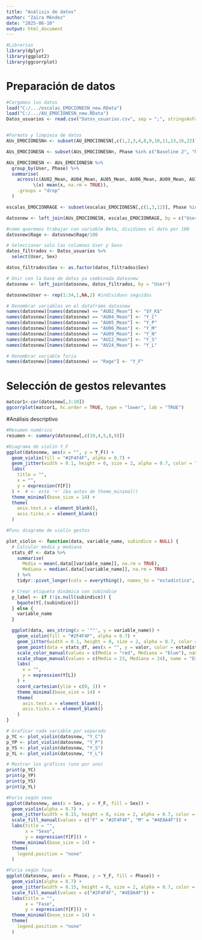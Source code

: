 ---
title: "Análisis de datos"
author: "Zaïra Méndez"
date: "2025-06-10"
output: html_document
---

```{r}
#Librerías
library(dplyr)
library(ggplot2)
library(ggcorrplot)
```


# Preparación de datos
```{r}
#Cargamos los datos
load("C:/.../escalas_EMOCIONESN_new.RData")
load("C:/.../AU_EMOCIONESN_new.RData")
Datos_usuarios <- read.csv("Datos_usuarios.csv", sep = ";", stringsAsFactors = FALSE)


#Formato y limpieza de datos
AUs_EMOCIONESNn <- subset(AU_EMOCIONESN[,c(1,2,3,4,8,9,10,11,13,16,22)] )

AUs_EMOCIONESN <- subset(AUs_EMOCIONESNn, Phase %in% c("Baseline 2", "Rage")) #fase basal y de rabia

AUs_EMOCIONESN <- AUs_EMOCIONESN %>%
  group_by(User, Phase) %>%
  summarise(
    across(c(AU02_Mean, AU04_Mean, AU05_Mean, AU06_Mean, AU09_Mean, AU12_Mean, AU24_Mean), 
          \(x) mean(x, na.rm = TRUE)),
    .groups = "drop"
  )

escalas_EMOCIONRAGE <- subset(escalas_EMOCIONESN[,c(1,3,12)], Phase %in% c("Baseline 2", "Rage"))

datosnew <- left_join(AUs_EMOCIONESN, escalas_EMOCIONRAGE, by = c("User" = "User", "Phase"="Phase"))

#como queremos trabajar con variable Beta, dividimos el dato por 100
datosnew$Rage <- datosnew$Rage/100

# Seleccionar solo las columnas User y Sexo
datos_filtrados <- Datos_usuarios %>% 
  select(User, Sex)

datos_filtrados$Sex <- as.factor(datos_filtrados$Sex)

# Unir con la base de datos ya combinada datosnew
datosnew <- left_join(datosnew, datos_filtrados, by = "User")

datosnew$User <- rep(1:34,1,NA,2) #individuos seguidos

# Renombrar variables en el dataframe datosnew
names(datosnew)[names(datosnew) == "AU02_Mean"] <- "$Y_K$"
names(datosnew)[names(datosnew) == "AU04_Mean"] <- "Y_C"
names(datosnew)[names(datosnew) == "AU05_Mean"] <- "Y_P"
names(datosnew)[names(datosnew) == "AU06_Mean"] <- "Y_M"
names(datosnew)[names(datosnew) == "AU09_Mean"] <- "Y_N"
names(datosnew)[names(datosnew) == "AU12_Mean"] <- "Y_S"
names(datosnew)[names(datosnew) == "AU24_Mean"] <- "Y_L"

# Renombrar variable furia
names(datosnew)[names(datosnew) == "Rage"] <- "Y_F"
```


# Selección de gestos relevantes
```{r}
matcor1<-cor(datosnew[,3:10])
ggcorrplot(matcor1, hc.order = TRUE, type = "lower", lab = "TRUE")
```


#Análisis descriptivo

```{r}
#Resumen numérico
resumen <- summary(datosnew[,c(10,4,5,8,9)])
```

```{r}
#Diagrama de violín Y_F
ggplot(datosnew, aes(x = "", y = Y_F)) + 
  geom_violin(fill = "#2F4F4F", alpha = 0.7) +
  geom_jitter(width = 0.1, height = 0, size = 2, alpha = 0.7, color = "#1B4F1B") +
  labs(
    title = "",
    x = "",
    y = expression(Y[F])
  ) +  # <- este '+' iba antes de theme_minimal()
  theme_minimal(base_size = 14) +
  theme(
    axis.text.x = element_blank(),
    axis.ticks.x = element_blank()
  )
```



```{r}
#Func diagrama de violín gestos

plot_violin <- function(data, variable_name, subindice = NULL) {
  # Calcular media y mediana
  stats_df <- data %>%
    summarise(
      Media = mean(.data[[variable_name]], na.rm = TRUE),
      Mediana = median(.data[[variable_name]], na.rm = TRUE)
    ) %>%
    tidyr::pivot_longer(cols = everything(), names_to = "estadístico", values_to = "valor")

  # Crear etiqueta dinámica con subíndice
  y_label <- if (!is.null(subindice)) {
    bquote(Y[.(subindice)])
  } else {
    variable_name
  }

  ggplot(data, aes_string(x = '""', y = variable_name)) +
    geom_violin(fill = "#2F4F4F", alpha = 0.7) +
    geom_jitter(width = 0.1, height = 0, size = 2, alpha = 0.7, color = "#1B4F1B") +
    geom_point(data = stats_df, aes(x = "", y = valor, color = estadístico, shape = estadístico), size = 4) +
    scale_color_manual(values = c(Media = "red", Mediana = "blue"), name = "Estadístico") +
    scale_shape_manual(values = c(Media = 23, Mediana = 24), name = "Estadístico") +
    labs(
      x = "",
      y = expression(Y[L])
    ) +
    coord_cartesian(ylim = c(0, 1)) +
    theme_minimal(base_size = 14) +
    theme(
      axis.text.x = element_blank(),
      axis.ticks.x = element_blank()
    )
}

# Graficar cada variable por separado
p_YC <- plot_violin(datosnew, "Y_C")
p_YP <- plot_violin(datosnew, "Y_P")
p_YS <- plot_violin(datosnew, "Y_S")
p_YL <- plot_violin(datosnew, "Y_L")

# Mostrar los gráficos (uno por uno)
print(p_YC)
print(p_YP)
print(p_YS)
print(p_YL)

```


```{r}
#Furia según sexo
ggplot(datosnew, aes(x = Sex, y = Y_F, fill = Sex)) +
  geom_violin(alpha = 0.7) +
  geom_jitter(width = 0.15, height = 0, size = 2, alpha = 0.7, color = "#1B4F1B") +
  scale_fill_manual(values = c("F" = "#2F4F4F", "M" = "#4E8A4F")) +
  labs(title = "",
       x = "Sexo",
       y = expression(Y[F])) +
  theme_minimal(base_size = 14) +
  theme(
    legend.position = "none"
  )
```

```{r}
#Furia según fase
ggplot(datosnew, aes(x = Phase, y = Y_F, fill = Phase)) +
  geom_violin(alpha = 0.7) +
  geom_jitter(width = 0.15, height = 0, size = 2, alpha = 0.7, color = "#1B4F1B") +
  scale_fill_manual(values = c("#2F4F4F", "#4E8A4F")) +  
  labs(title = "",
       x = "Fase",
       y = expression(Y[F])) +
  theme_minimal(base_size = 14) +
  theme(
    legend.position = "none"
  )
```


